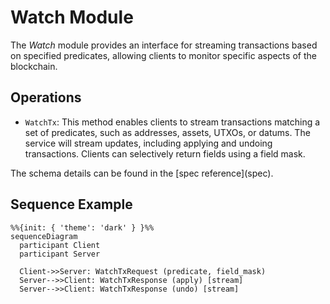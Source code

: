 
# Watch Module

The _Watch_ module provides an interface for streaming transactions based on specified predicates, allowing clients to monitor specific aspects of the blockchain.

## Operations

- `WatchTx`: This method enables clients to stream transactions matching a set of predicates, such as addresses, assets, UTXOs, or datums. The service will stream updates, including applying and undoing transactions. Clients can selectively return fields using a field mask.

<Callout type="info">
  The schema details can be found in the [spec reference](spec).
</Callout>

## Sequence Example

```mermaid
%%{init: { 'theme': 'dark' } }%%
sequenceDiagram
  participant Client
  participant Server

  Client->>Server: WatchTxRequest (predicate, field_mask)
  Server-->>Client: WatchTxResponse (apply) [stream]
  Server-->>Client: WatchTxResponse (undo) [stream]
```
